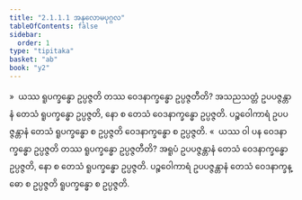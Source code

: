 ```yaml
---
title: "2.1.1.1 အနုလောမပုဂ္ဂလ"
tableOfContents: false
sidebar:
  order: 1
type: "tipitaka"
basket: "ab"
book: "y2"
---
```



<DynamicBreadcrumb />

<Division number="50" book="y2" e="ch" v="33" p="31">

<Paragraph number="490" book="y2">
»  ယဿ ရူပက္ခန္ဓော ဥပ္ပဇ္ဇတိ တဿ ဝေဒနာက္ခန္ဓော ဥပ္ပဇ္ဇတီတိ?
</Paragraph>

<Paragraph number="491" book="y2">
အသညသတ္တံ ဥပပဇ္ဇန္တာနံ တေသံ ရူပက္ခန္ဓော ဥပ္ပဇ္ဇတိ, နော စ တေသံ ဝေဒနာက္ခန္ဓော ဥပ္ပဇ္ဇတိ. ပဉ္စဝေါကာရံ ဥပပဇ္ဇန္တာနံ တေသံ ရူပက္ခန္ဓော စ ဥပ္ပဇ္ဇတိ ဝေဒနာက္ခန္ဓော စ ဥပ္ပဇ္ဇတိ.
</Paragraph>

<Paragraph number="492" book="y2">
«  ယဿ ဝါ ပန ဝေဒနာက္ခန္ဓော ဥပ္ပဇ္ဇတိ တဿ ရူပက္ခန္ဓော ဥပ္ပဇ္ဇတီတိ?
</Paragraph>

<Paragraph number="493" book="y2">
အရူပံ ဥပပဇ္ဇန္တာနံ တေသံ ဝေဒနာက္ခန္ဓော ဥပ္ပဇ္ဇတိ, နော စ တေသံ ရူပက္ခန္ဓော ဥပ္ပဇ္ဇတိ. ပဉ္စဝေါကာရံ ဥပပဇ္ဇန္တာနံ တေသံ ဝေဒနာက္ခန္ဓော စ ဥပ္ပဇ္ဇတိ ရူပက္ခန္ဓော စ ဥပ္ပဇ္ဇတိ.
</Paragraph>
</Division>